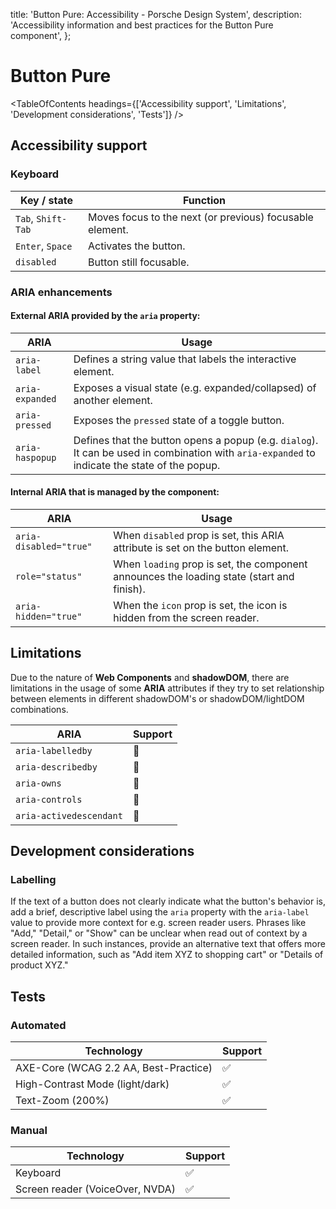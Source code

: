 
  title: 'Button Pure: Accessibility - Porsche Design System',
  description: 'Accessibility information and best practices for the Button Pure component',
};

# Button Pure <ComponentStatus tagName="p-button-pure"></ComponentStatus>

<TableOfContents headings={['Accessibility support', 'Limitations', 'Development considerations', 'Tests']} />

## Accessibility support

### Keyboard

| Key / state        | Function                                                 |
| ------------------ | -------------------------------------------------------- |
| `Tab`, `Shift-Tab` | Moves focus to the next (or previous) focusable element. |
| `Enter`, `Space`   | Activates the button.                                    |
| `disabled`         | Button still focusable.                                  |

### ARIA enhancements

#### External **ARIA** provided by the `aria` property:

| ARIA            | Usage                                                                                                                                         |
| --------------- | --------------------------------------------------------------------------------------------------------------------------------------------- |
| `aria-label`    | Defines a string value that labels the interactive element.                                                                                   |
| `aria-expanded` | Exposes a visual state (e.g. expanded/collapsed) of another element.                                                                          |
| `aria-pressed`  | Exposes the `pressed` state of a toggle button.                                                                                               |
| `aria-haspopup` | Defines that the button opens a popup (e.g. `dialog`). It can be used in combination with `aria-expanded` to indicate the state of the popup. |

#### Internal **ARIA** that is managed by the component:

| ARIA                   | Usage                                                                                     |
| ---------------------- | ----------------------------------------------------------------------------------------- |
| `aria-disabled="true"` | When `disabled` prop is set, this ARIA attribute is set on the button element.            |
| `role="status"`        | When `loading` prop is set, the component announces the loading state (start and finish). |
| `aria-hidden="true"`   | When the `icon` prop is set, the icon is hidden from the screen reader.                   |

## Limitations

Due to the nature of **Web Components** and **shadowDOM**, there are limitations in the usage of some **ARIA**
attributes if they try to set relationship between elements in different shadowDOM's or shadowDOM/lightDOM combinations.

| ARIA                    | Support |
| ----------------------- | ------- |
| `aria-labelledby`       | 🚫      |
| `aria-describedby`      | 🚫      |
| `aria-owns`             | 🚫      |
| `aria-controls`         | 🚫      |
| `aria-activedescendant` | 🚫      |

## Development considerations

### Labelling

If the text of a button does not clearly indicate what the button's behavior is, add a brief, descriptive label using
the `aria` property with the `aria-label` value to provide more context for e.g. screen reader users. Phrases like
"Add," "Detail," or "Show" can be unclear when read out of context by a screen reader. In such instances, provide an
alternative text that offers more detailed information, such as "Add item XYZ to shopping cart" or "Details of product
XYZ."

## Tests

### Automated

| Technology                            | Support |
| ------------------------------------- | ------- |
| AXE-Core (WCAG 2.2 AA, Best-Practice) | ✅      |
| High-Contrast Mode (light/dark)       | ✅      |
| Text-Zoom (200%)                      | ✅      |

### Manual

| Technology                      | Support |
| ------------------------------- | ------- |
| Keyboard                        | ✅      |
| Screen reader (VoiceOver, NVDA) | ✅      |
